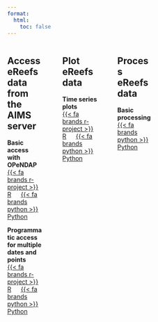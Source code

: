 ---
format:
  html:
    toc: false
---

::::: {.columns}
:::: {.column width="32%"}
::: {.callout-warning icon="false"}

# Access eReefs data from the AIMS server

**Basic access with OPeNDAP** <br>
[{{< fa brands r-project >}} R](tutorials/r/access-ereefs-data-server/basic-server-access/basic_server_access_r.qmd)
&emsp;
[{{< fa brands python >}} Python](tutorials/python/access-ereefs-data-server/basic-server-access/basic_server_access_python.qmd)

**Programmatic access for multiple dates and points** <br>
[{{< fa brands r-project >}} R](tutorials/r/access-ereefs-data-server/programmatic-server-access/programmatic_server_access_r.qmd)
&emsp;
[{{< fa brands python >}} Python](tutorials/python/access-ereefs-data-server/programmatic-server-access/programmatic_server_access_python.qmd)

:::
::::
:::: {.column width="2%"} 
::::
:::: {.column width="32%"}
::: {.callout-warning icon="false"}

# Plot eReefs data

**Time series plots** <br> 
[{{< fa brands r-project >}} R](tutorials/r/plot-ereefs-data/time-series-plot/time_series_plot_r.qmd) 
&emsp; 
[{{< fa brands python >}} Python](tutorials/python/plot-ereefs-data/time-series-plot/time_series_plot_python.qmd)

:::
::::
:::: {.column width="2%"} 
::::
:::: {.column width="32%"}
::: {.callout-warning icon="false"}

# Process eReefs data

**Basic processing** <br>
[{{< fa brands python >}} Python](tutorials/python/process-ereefs-data/processing_data_python.qmd)


:::
::::
:::: {.column width="4%"} 
::::
:::: {.column width="48%"}

::::
::::: 